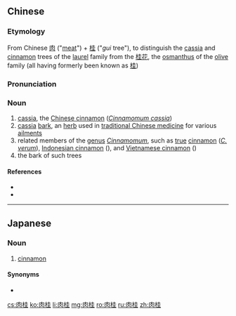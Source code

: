 ==Chinese==
{{zh-forms}}

===Etymology===
From Chinese [[肉]] ("[[meat]]") + [[桂]] ("''gui'' tree"), to distinguish the [[cassia]] and [[cinnamon]] trees of the [[laurel]] family from the [[桂花]], the [[osmanthus]] of the [[olive]] family (all having formerly been known as [[桂]])

===Pronunciation===
{{zh-pron
|m=ròuguì
|c=juk6 gwai3
|h=pfs=ngiuk-kui
|mn=jio̍k-kùi/lio̍k-kùi
|cat=n
}}

===Noun===
{{zh-noun}}

# [[cassia]], the [[Chinese cinnamon]] (''[[Cinnamomum cassia]]'')
# [[cassia]] [[bark]], an [[herb]] used in [[traditional Chinese medicine]] for various [[ailment]]s
# related members of the [[genus]] ''[[Cinnamomum]]'', such as [[true]] [[cinnamon]] (''[[Cinnamomum verum|C. verum]]''), [[Indonesian cinnamon]] ({{taxlink|Cinnamomum burmannii|species|noshow=1|ver=161023}}), and [[Vietnamese cinnamon]] ({{taxlink|Cinnamomum loureiroi|species|noshow=1|ver=161023}})
# the bark of such trees

====References====
* {{pedialite|肉桂|lang=zh}}
* {{thcwd|2713}}

----

==Japanese==
{{ja-kanjitab|肉|桂}}

===Noun===
{{ja-noun|にっけい|ニッケイ}}

# [[cinnamon]]

====Synonyms====
* {{ja-r|シナモン}}

[[cs:肉桂]]
[[ko:肉桂]]
[[li:肉桂]]
[[mg:肉桂]]
[[ro:肉桂]]
[[ru:肉桂]]
[[zh:肉桂]]
